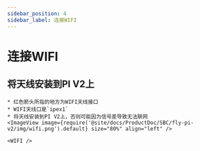 ```yaml
---
sidebar_position: 4
sidebar_label: 连接WIFI
---
```



# 连接WIFI


## 将天线安装到PI V2上

    * 红色箭头所指的地方为WIFI天线接口
    * WIFI天线口是`ipex1`
    * 将天线安装到PI V2上，否则可能因为信号差导致无法联网
    <ImageView image={require('@site/docs/ProductDoc/SBC/fly-pi-v2/img/wifi.png').default} size="80%" align="left" />  

    <WIFI />
